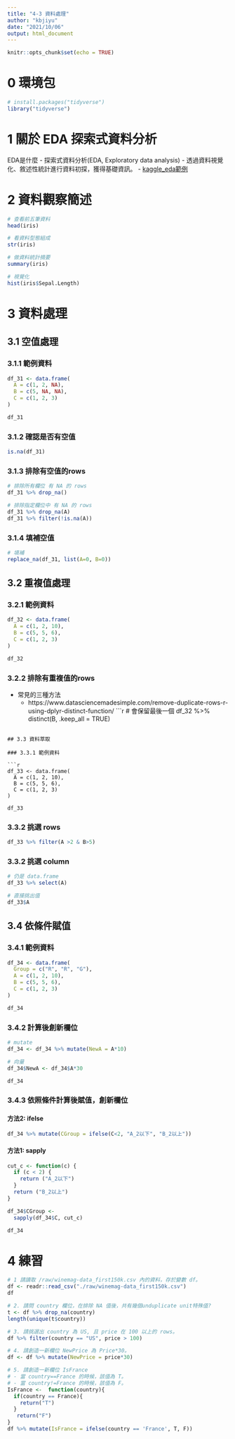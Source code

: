 ```yaml
---
title: "4-3 資料處理"
author: "kbjiyu"
date: "2021/10/06"
output: html_document
---
```


```r
knitr::opts_chunk$set(echo = TRUE)
```

# 0 環境包

```r
# install.packages("tidyverse")
library("tidyverse")

```

# 1 關於 EDA 探索式資料分析

EDA是什麼
- 探索式資料分析(EDA, Exploratory data analysis)
- 透過資料視覺化、敘述性統計進行資料初探，獲得基礎資訊。
- [kaggle_eda範例](https://www.kaggle.com/heeraldedhia/exploratory-data-analysis-in-r)

# 2 資料觀察簡述

```r
# 查看前五筆資料
head(iris)

# 看資料型態組成
str(iris)

# 做資料統計摘要
summary(iris)

# 視覺化
hist(iris$Sepal.Length)
```

# 3 資料處理

## 3.1 空值處理

### 3.1.1 範例資料

```r
df_31 <- data.frame(
  A = c(1, 2, NA),
  B = c(5, NA, NA),
  C = c(1, 2, 3)
)

df_31
```

### 3.1.2 確認是否有空值

```r
is.na(df_31)

```

### 3.1.3 排除有空值的rows

```r
# 排除所有欄位 有 NA 的 rows
df_31 %>% drop_na()

# 排除指定欄位中 有 NA 的 rows 
df_31 %>% drop_na(A)
df_31 %>% filter(!is.na(A))

```

### 3.1.4 填補空值

```r
# 填補
replace_na(df_31, list(A=0, B=0))

```

## 3.2 重複值處理

### 3.2.1 範例資料

```r
df_32 <- data.frame(
  A = c(1, 2, 10),
  B = c(5, 5, 6),
  C = c(1, 2, 3)
)

df_32
```

### 3.2.2 排除有重複值的rows

- 常見的三種方法
  - https://www.datasciencemadesimple.com/remove-duplicate-rows-r-using-dplyr-distinct-function/
```r

# 會保留最後一個
df_32 %>% distinct(B, .keep_all = TRUE)

```

## 3.3 資料萃取

### 3.3.1 範例資料

```r
df_33 <- data.frame(
  A = c(1, 2, 10),
  B = c(5, 5, 6),
  C = c(1, 2, 3)
)

df_33

```

### 3.3.2 挑選 rows

```r
df_33 %>% filter(A >2 & B>5)

```

### 3.3.2 挑選 column

```r
# 仍是 data.frame
df_33 %>% select(A)

# 直接挑出值
df_33$A

```


## 3.4 依條件賦值

### 3.4.1 範例資料

```r

df_34 <- data.frame(
  Group = c("R", "R", "G"),
  A = c(1, 2, 10),
  B = c(5, 5, 6),
  C = c(1, 2, 3)
)

df_34

```

### 3.4.2 計算後創新欄位

```r
# mutate
df_34 <- df_34 %>% mutate(NewA = A*10)

# 向量
df_34$NewA <- df_34$A*30

df_34

```

### 3.4.3 依照條件計算後賦值，創新欄位

#### 方法2: ifelse
```r
df_34 %>% mutate(CGroup = ifelse(C<2, "A_2以下", "B_2以上"))

```

#### 方法1: sapply
```r
cut_c <- function(c) {
  if (c < 2) {
    return ("A_2以下")
  }
  return ("B_2以上")
}

df_34$CGroup <-
  sapply(df_34$C, cut_c)

df_34

```


# 4 練習

```r

# 1 請讀取 /raw/winemag-data_first150k.csv 內的資料，存於變數 df。
df <- readr::read_csv("./raw/winemag-data_first150k.csv")
df

# 2. 請問 country 欄位，在排除 NA 值後，共有幾個unduplicate unit特殊值?
t <- df %>% drop_na(country)
length(unique(t$country))

# 3. 請挑選出 country 為 US, 且 price 在 100 以上的 rows。
df %>% filter(country == "US", price > 100)

# 4. 請創造一新欄位 NewPrice 為 Price*30。
df <- df %>% mutate(NewPrice = price*30)

# 5. 請創造一新欄位 IsFrance
# - 當 country==France 的時候，該值為 T。
# - 當 country!=France 的時候，該值為 F。
IsFrance <-  function(country){
  if(country == France){
    return("T")
  }
   return("F") 
}
df %>% mutate(IsFrance = ifelse(country == 'France', T, F))

```

